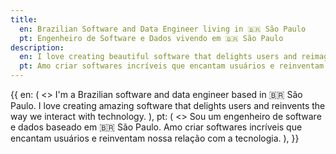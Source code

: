 ```yaml
---
title:
  en: Brazilian Software and Data Engineer living in 🇧🇷 São Paulo
  pt: Engenheiro de Software e Dados vivendo em 🇧🇷 São Paulo
description:
  en: I love creating beautiful software that delights users and reimagines the way we interact with technology.
  pt: Amo criar softwares incríveis que encantam usuários e reinventam nossa relação com tecnologia.
---
```


<Localized>
  {{
    en: (
      <>
        I'm a Brazilian software and data engineer based in 🇧🇷 São Paulo.
        I love creating amazing software that delights users and reinvents the way we interact with technology.
      </>
    ),
    pt: (
      <>
        Sou um engenheiro de software e dados baseado em 🇧🇷 São Paulo.
        Amo criar softwares incríveis que encantam usuários e reinventam nossa relação com a tecnologia.
      </>
    ),
  }}
</Localized>

<MailingList />

